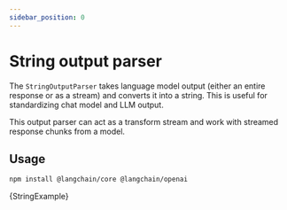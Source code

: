 ```yaml
---
sidebar_position: 0
---
```


# String output parser

The `StringOutputParser` takes language model output (either an entire response or as a stream) and converts
it into a string. This is useful for standardizing chat model and LLM output.

This output parser can act as a transform stream and work with streamed response chunks from a model.

## Usage



<IntegrationInstallTooltip></IntegrationInstallTooltip>

```bash npm2yarn
npm install @langchain/core @langchain/openai
```

<CodeBlock language="typescript">{StringExample}</CodeBlock>
